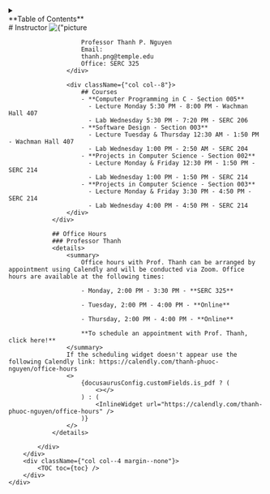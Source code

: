 
<div id={"mobile-toc"} style={{display:"flex", justifyContent:"center", alignContent:"center"}}>
    <details style={{width:"75%"}}>
        <summary>
            <div style={{textAlign:"center"}}>
                **Table of Contents**
            </div>
        </summary>
        <left>
            <TOCInline toc={toc}/>
        </left>
    </details>
</div>

<div className={"container"} >
    <div className={"row"}>
        <div  className={"container"}>
            <div className={"syllabus-content col"}>
                <div className={"row"}>
                    <div className={"col col--4"}>
                        # Instructor
                        <img
                          id={"professor-thanh"}
                          className={"masked"}
                          src={
                            "https://gravatar.com/userimage/257832771/a02070f803e0bd2ec75a6c498bc6e758.jpeg?size=200"
                          }
                          alt={"picture of Professor Thanh P. Nguyen."}
                        />

                        Professor Thanh P. Nguyen
                        Email:
                        thanh.png@temple.edu
                        Office: SERC 325
                    </div>

                    <div className={"col col--8"}>
                        ## Courses
                        - **Computer Programming in C - Section 005**
                          - Lecture Monday 5:30 PM - 8:00 PM - Wachman Hall 407
                          - Lab Wednesday 5:30 PM - 7:20 PM - SERC 206
                        - **Software Design - Section 003**
                          - Lecture Tuesday & Thursday 12:30 AM - 1:50 PM - Wachman Hall 407
                          - Lab Wednesday 1:00 PM - 2:50 AM - SERC 204
                        - **Projects in Computer Science - Section 002**
                          - Lecture Monday & Friday 12:30 PM - 1:50 PM - SERC 214
                          - Lab Wednesday 1:00 PM - 1:50 PM - SERC 214
                        - **Projects in Computer Science - Section 003**
                          - Lecture Monday & Friday 3:30 PM - 4:50 PM - SERC 214
                          - Lab Wednesday 4:00 PM - 4:50 PM - SERC 214
                    </div>
                </div>

                ## Office Hours
                ### Professor Thanh
                <details>
                    <summary>
                        Office hours with Prof. Thanh can be arranged by appointment using Calendly and will be conducted via Zoom. Office hours are available at the following times:

                        - Monday, 2:00 PM - 3:30 PM - **SERC 325**

                        - Tuesday, 2:00 PM - 4:00 PM - **Online**

                        - Thursday, 2:00 PM - 4:00 PM - **Online**

                        **To schedule an appointment with Prof. Thanh, click here!**
                    </summary>
                    If the scheduling widget doesn't appear use the following Calendly link: https://calendly.com/thanh-phuoc-nguyen/office-hours
                    <>
                        {docusaurusConfig.customFields.is_pdf ? (
                            <></>
                        ) : (
                            <InlineWidget url="https://calendly.com/thanh-phuoc-nguyen/office-hours" />
                        )}
                    </>
                </details>

            </div>
        </div>
        <div className={"col col--4 margin--none"}>
            <TOC toc={toc} />
        </div>
    </div>
</div>
